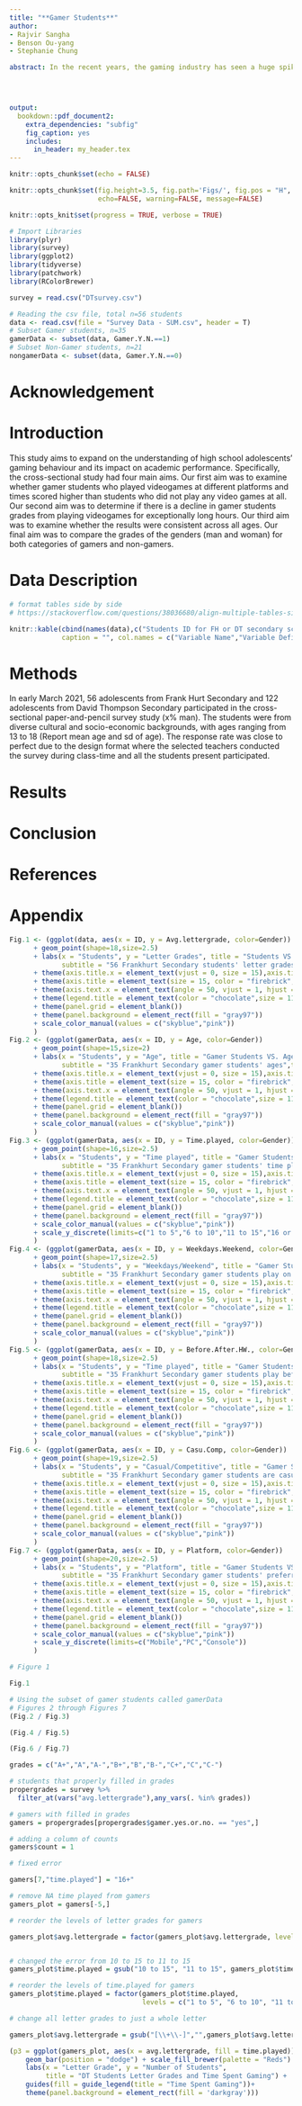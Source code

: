 ```yaml
---
title: "**Gamer Students**"
author: 
- Rajvir Sangha
- Benson Ou-yang
- Stephanie Chung

abstract: In the recent years, the gaming industry has seen a huge spike in gamers as computers and consoles designed for an immersive experience have advanced significantly. 


  

output: 
  bookdown::pdf_document2:
    extra_dependencies: "subfig"
    fig_caption: yes
    includes: 
      in_header: my_header.tex
---
```


```r
knitr::opts_chunk$set(echo = FALSE)
```

```r
knitr::opts_chunk$set(fig.height=3.5, fig.path='Figs/', fig.pos = "H",
                      echo=FALSE, warning=FALSE, message=FALSE)
```

```r
knitr::opts_knit$set(progress = TRUE, verbose = TRUE)
```


```r
# Import Libraries
library(plyr)
library(survey)
library(ggplot2)
library(tidyverse)
library(patchwork)
library(RColorBrewer)
```

```r
survey = read.csv("DTsurvey.csv")
```

```r
# Reading the csv file, total n=56 students
data <- read.csv(file = "Survey Data - SUM.csv", header = T)
# Subset Gamer students, n=35
gamerData <- subset(data, Gamer.Y.N.==1)
# Subset Non-Gamer students, n=21
nongamerData <- subset(data, Gamer.Y.N.==0)
```

\newpage

# Acknowledgement


# Introduction

This study aims to expand on the understanding of high school adolescents’ gaming behaviour and its impact on academic performance. Specifically, the cross-sectional study had four main aims. Our first aim was to examine whether gamer students who played videogames at different platforms and times scored higher than students who did not play any video games at all. Our second aim was to determine if there is a decline in gamer students grades from playing videogames for exceptionally long hours. Our third aim was to examine whether the results were consistent across all ages. Our final aim was to compare the grades of the genders (man and woman) for both categories of gamers and non-gamers.


# Data Description

```r
# format tables side by side
# https://stackoverflow.com/questions/38036680/align-multiple-tables-side-by-side

knitr::kable(cbind(names(data),c("Students ID for FH or DT secondary schools","Student's age ranging 13-18", " Student's gender(man or woman)", "Student's grade(A to C range)", "Student's status as a gamer(1 for yes, 0 for no)", "Student's time spent playing in a week", "Preferred mode, singleplayer or multiplayer","Preferred day type, weekdays or weekend", "Preferred to play before or after schoolwork","Type of player, casual or competitive", "Student's most played videogame", "Student's favourite subject", "Preferred platform to play videogames", "Student's residential postal code")), format = "markdown", 
             caption = "", col.names = c("Variable Name","Variable Definition"))
```

# Methods

In early March 2021, 56 adolescents from Frank Hurt Secondary and 122 adolescents from David Thompson Secondary participated in the cross-sectional paper-and-pencil survey study (x% man). The students were from diverse cultural and socio-economic backgrounds, with ages ranging from 13 to 18 (Report mean age and sd of age). The response rate was close to perfect due to the design format where the selected teachers conducted the survey during class-time and all the students present participated. 


# Results

# Conclusion

# References

# Appendix



```r
Fig.1 <- (ggplot(data, aes(x = ID, y = Avg.lettergrade, color=Gender)) 
      + geom_point(shape=18,size=2.5) 
      + labs(x = "Students", y = "Letter Grades", title = "Students VS. Letter Grades", 
             subtitle = "56 Frankhurt Secondary students' letter grades",tag = "Fig. 1")
      + theme(axis.title.x = element_text(vjust = 0, size = 15),axis.title.y = element_text(vjust = 2, size = 15))
      + theme(axis.title = element_text(size = 15, color = "firebrick", face = "italic"))
      + theme(axis.text.x = element_text(angle = 50, vjust = 1, hjust = 1, size = 5))
      + theme(legend.title = element_text(color = "chocolate",size = 11, face = "bold"))
      + theme(panel.grid = element_blank())
      + theme(panel.background = element_rect(fill = "gray97"))
      + scale_color_manual(values = c("skyblue","pink"))
      )
Fig.2 <- (ggplot(gamerData, aes(x = ID, y = Age, color=Gender)) 
      + geom_point(shape=15,size=2) 
      + labs(x = "Students", y = "Age", title = "Gamer Students VS. Ages", 
             subtitle = "35 Frankhurt Secondary gamer students' ages",tag = "Fig. 2")
      + theme(axis.title.x = element_text(vjust = 0, size = 15),axis.title.y = element_text(vjust = 2, size = 15))
      + theme(axis.title = element_text(size = 15, color = "firebrick", face = "italic"))
      + theme(axis.text.x = element_text(angle = 50, vjust = 1, hjust = 1, size = 5))
      + theme(legend.title = element_text(color = "chocolate",size = 11, face = "bold"))
      + theme(panel.grid = element_blank())
      + theme(panel.background = element_rect(fill = "gray97"))
      + scale_color_manual(values = c("skyblue","pink"))
      )
Fig.3 <- (ggplot(gamerData, aes(x = ID, y = Time.played, color=Gender)) 
      + geom_point(shape=16,size=2.5) 
      + labs(x = "Students", y = "Time played", title = "Gamer Students VS. Time played", 
             subtitle = "35 Frankhurt Secondary gamer students' time played",tag = "Fig. 3")
      + theme(axis.title.x = element_text(vjust = 0, size = 15),axis.title.y = element_text(vjust = 2, size = 15))
      + theme(axis.title = element_text(size = 15, color = "firebrick", face = "italic"))
      + theme(axis.text.x = element_text(angle = 50, vjust = 1, hjust = 1, size = 5))
      + theme(legend.title = element_text(color = "chocolate",size = 11, face = "bold"))
      + theme(panel.grid = element_blank())
      + theme(panel.background = element_rect(fill = "gray97"))
      + scale_color_manual(values = c("skyblue","pink"))
      + scale_y_discrete(limits=c("1 to 5","6 to 10","11 to 15","16 or more"))
      )
Fig.4 <- (ggplot(gamerData, aes(x = ID, y = Weekdays.Weekend, color=Gender)) 
      + geom_point(shape=17,size=2.5) 
      + labs(x = "Students", y = "Weekdays/Weekend", title = "Gamer Students VS. Weekdays/Weekend", 
             subtitle = "35 Frankhurt Secondary gamer students play on weekdays or weekend",tag = "Fig. 4")
      + theme(axis.title.x = element_text(vjust = 0, size = 15),axis.title.y = element_text(vjust = 2, size = 12))
      + theme(axis.title = element_text(size = 15, color = "firebrick", face = "italic"))
      + theme(axis.text.x = element_text(angle = 50, vjust = 1, hjust = 1, size = 5))
      + theme(legend.title = element_text(color = "chocolate",size = 11, face = "bold"))
      + theme(panel.grid = element_blank())
      + theme(panel.background = element_rect(fill = "gray97"))
      + scale_color_manual(values = c("skyblue","pink"))
      )
Fig.5 <- (ggplot(gamerData, aes(x = ID, y = Before.After.HW., color=Gender)) 
      + geom_point(shape=18,size=2.5) 
      + labs(x = "Students", y = "Time played", title = "Gamer Students VS. Before/After Homework", 
             subtitle = "35 Frankhurt Secondary gamer students play before or after homework",tag = "Fig. 5")
      + theme(axis.title.x = element_text(vjust = 0, size = 15),axis.title.y = element_text(vjust = 2, size = 15))
      + theme(axis.title = element_text(size = 15, color = "firebrick", face = "italic"))
      + theme(axis.text.x = element_text(angle = 50, vjust = 1, hjust = 1, size = 5))
      + theme(legend.title = element_text(color = "chocolate",size = 11, face = "bold"))
      + theme(panel.grid = element_blank())
      + theme(panel.background = element_rect(fill = "gray97"))
      + scale_color_manual(values = c("skyblue","pink"))
      )
Fig.6 <- (ggplot(gamerData, aes(x = ID, y = Casu.Comp, color=Gender)) 
      + geom_point(shape=19,size=2.5) 
      + labs(x = "Students", y = "Casual/Competitive", title = "Gamer Students VS. Casual/Competitive Type", 
             subtitle = "35 Frankhurt Secondary gamer students are casual or competitive players",tag = "Fig. 6")
      + theme(axis.title.x = element_text(vjust = 0, size = 15),axis.title.y = element_text(vjust = 2, size = 13.5))
      + theme(axis.title = element_text(size = 15, color = "firebrick", face = "italic"))
      + theme(axis.text.x = element_text(angle = 50, vjust = 1, hjust = 1, size = 5))
      + theme(legend.title = element_text(color = "chocolate",size = 11, face = "bold"))
      + theme(panel.grid = element_blank())
      + theme(panel.background = element_rect(fill = "gray97"))
      + scale_color_manual(values = c("skyblue","pink"))
      )
Fig.7 <- (ggplot(gamerData, aes(x = ID, y = Platform, color=Gender)) 
      + geom_point(shape=20,size=2.5) 
      + labs(x = "Students", y = "Platform", title = "Gamer Students VS. Platform", 
             subtitle = "35 Frankhurt Secondary gamer students' preferred platform",tag = "Fig. 7")
      + theme(axis.title.x = element_text(vjust = 0, size = 15),axis.title.y = element_text(vjust = 2, size = 15))
      + theme(axis.title = element_text(size = 15, color = "firebrick", face = "italic"))
      + theme(axis.text.x = element_text(angle = 50, vjust = 1, hjust = 1, size = 5))
      + theme(legend.title = element_text(color = "chocolate",size = 11, face = "bold"))
      + theme(panel.grid = element_blank())
      + theme(panel.background = element_rect(fill = "gray97"))
      + scale_color_manual(values = c("skyblue","pink"))
      + scale_y_discrete(limits=c("Mobile","PC","Console"))
      )
```

```r
# Figure 1

Fig.1

```

```r
# Using the subset of gamer students called gamerData
# Figures 2 through Figures 7 
(Fig.2 / Fig.3)
```

```r
(Fig.4 / Fig.5)
```

```r
(Fig.6 / Fig.7)
```

```r
grades = c("A+","A","A-","B+","B","B-","C+","C","C-")

# students that properly filled in grades
propergrades = survey %>% 
  filter_at(vars("avg.lettergrade"),any_vars(. %in% grades))

# gamers with filled in grades
gamers = propergrades[propergrades$gamer.yes.or.no. == "yes",]

# adding a column of counts
gamers$count = 1

# fixed error 

gamers[7,"time.played"] = "16+"

# remove NA time played from gamers
gamers_plot = gamers[-5,]

# reorder the levels of letter grades for gamers

gamers_plot$avg.lettergrade = factor(gamers_plot$avg.lettergrade, levels = grades)


# changed the error from 10 to 15 to 11 to 15
gamers_plot$time.played = gsub("10 to 15", "11 to 15", gamers_plot$time.played)

# reorder the levels of time.played for gamers
gamers_plot$time.played = factor(gamers_plot$time.played, 
                                 levels = c("1 to 5", "6 to 10", "11 to 15", "16+"))

# change all letter grades to just a whole letter

gamers_plot$avg.lettergrade = gsub("[\\+\\-]","",gamers_plot$avg.lettergrade)

```
```r
(p3 = ggplot(gamers_plot, aes(x = avg.lettergrade, fill = time.played)) + 
    geom_bar(position = "dodge") + scale_fill_brewer(palette = "Reds") + 
    labs(x = "Letter Grade", y = "Number of Students", 
         title = "DT Students Letter Grades and Time Spent Gaming") + 
    guides(fill = guide_legend(title = "Time Spent Gaming"))+
    theme(panel.background = element_rect(fill = 'darkgray')))
```

